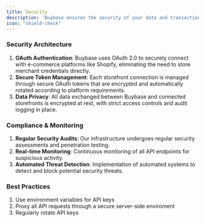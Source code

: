 ```yaml
---
title: Security
description: 'Buybase ensures the security of your data and transactions.'
icon: "shield-check"
---
```


### Security Architecture
1. **OAuth Authentication**: Buybase uses OAuth 2.0 to securely connect with e-commerce platforms like Shopify, eliminating the need to store merchant credentials directly.
2. **Secure Token Management**: Each storefront connection is managed through secure OAuth tokens that are encrypted and automatically rotated according to platform requirements.
3. **Data Privacy**: All data exchanged between Buybase and connected storefronts is encrypted at rest, with strict access controls and audit logging in place.

### Compliance & Monitoring
1. **Regular Security Audits**: Our infrastructure undergoes regular security assessments and penetration testing.
2. **Real-time Monitoring**: Continuous monitoring of all API endpoints for suspicious activity.
3. **Automated Threat Detection**: Implementation of automated systems to detect and block potential security threats.

### Best Practices
1. Use environment variables for API keys 
2. Proxy all API requests through a secure server-side enviroment
3. Regularly rotate API keys